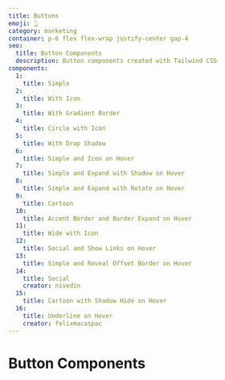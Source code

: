 ```yaml
---
title: Buttons
emoji: 👆
category: marketing
container: p-6 flex flex-wrap justify-center gap-4
seo:
  title: Button Components
  description: Button components created with Tailwind CSS
components:
  1:
    title: Simple
  2:
    title: With Icon
  3:
    title: With Gradient Border
  4:
    title: Circle with Icon
  5:
    title: With Drop Shadow
  6:
    title: Simple and Icon on Hover
  7:
    title: Simple and Expand with Shadow on Hover
  8:
    title: Simple and Expand with Rotate on Hover
  9:
    title: Cartoon
  10:
    title: Accent Border and Border Expand on Hover
  11:
    title: Wide with Icon
  12:
    title: Social and Show Links on Hover
  13:
    title: Simple and Reveal Offset Border on Hover
  14:
    title: Social
    creator: nivedin
  15:
    title: Cartoon with Shadow Hide on Hover
  16:
    title: Underline on Hover
    creator: felixmacaspac
---
```


# Button Components

<CollectionList
  componentsData={componentsData}
  componentContainer={componentContainer}
/>
